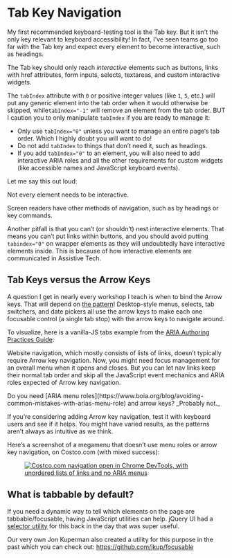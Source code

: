 
# Tab Key Navigation

My first recommended keyboard-testing tool is the Tab key. But it isn’t the only key relevant to keyboard accessibility! In fact, I’ve seen teams go too far with the Tab key and expect every element to become interactive, such as headings.

The Tab key should only reach _interactive_ elements such as buttons, links with href attributes, form inputs, selects, textareas, and custom interactive widgets.

The `tabIndex` attribute with `0` or positive integer values (like `1`, `5`, etc.) will put any generic element into the tab order when it would otherwise be skipped, while`tabIndex="-1"` will remove an element from the tab order. BUT I caution you to only manipulate `tabIndex` if you are ready to manage it:

- Only use `tabIndex="0"` unless you want to manage an entire page‘s tab order. Which I highly doubt you will want to do!
- Do not add `tabIndex` to things that don’t need it, such as headings. 
- If you add `tabIndex="0"` to an element, you will also need to add interactive ARIA roles and all the other requirements for custom widgets (like accessible names and JavaScript keyboard events).

Let me say this out loud:

<DropCapQuote>
Not every element needs to be interactive.

Screen readers have other methods of navigation, such as by headings or key commands.
</DropCapQuote>

Another pitfall is that you can’t (or shouldn’t) nest interactive elements. That means you can’t put links within buttons, and you should avoid putting `tabindex="0"` on wrapper elements as they will undoubtedly have interactive elements inside. This is because of how interactive elements are communicated in Assistive Tech.

## Tab Keys versus the Arrow Keys

A question I get in nearly every workshop I teach is when to bind the Arrow keys. That will depend on [the pattern](https://www.w3.org/WAI/ARIA/apg/)! Desktop-style menus, selects, tab switchers, and date pickers all use the arrow keys to make each one focusable control (a single tab stop) with the arrow keys to navigate around.

To visualize, here is a vanilla-JS tabs example from the [ARIA Authoring Practices Guide](https://www.w3.org/WAI/ARIA/apg/patterns/tabs/examples/tabs-automatic/):

<StackBlitz name="web-platform-loa4hr" view="both" />

Website navigation, which mostly consists of lists of links, doesn’t typically require Arrow key navigation. Now, you might need focus management for an overall menu when it opens and closes. But you can let nav links keep their normal tab order and skip all the JavaScript event mechanics and ARIA roles expected of Arrow key navigation.

<DropCapQuote>
Do you need [ARIA menu roles](https://www.boia.org/blog/avoiding-common-mistakes-with-arias-menu-role) and arrow keys? _Probably not._
</DropCapQuote>

If you’re considering adding Arrow key navigation, test it with keyboard users and see if it helps. You might have varied results, as the patterns aren’t always as intuitive as we think.

Here’s a screenshot of a megamenu that doesn’t use menu roles or arrow key navigation, on Costco.com (with mixed success):

<figure className="my-6" >
<a href="https://www.costco.com/" target="_blank"><img alt="Costco.com navigation open in Chrome DevTools, with unordered lists of links and no ARIA menus" src="/costco-nav.png" title="Costco.com" /></a>
</figure>

## What is tabbable by default?

If you need a dynamic way to tell which elements on the page are tabbable/focusable, having JavaScript utilities can help. jQuery UI had a [selector utility](https://api.jqueryui.com/tabbable-selector/) for this back in the day that was super useful. 

Our very own Jon Kuperman also created a utility for this purpose in the past which you can check out: https://github.com/jkup/focusable
